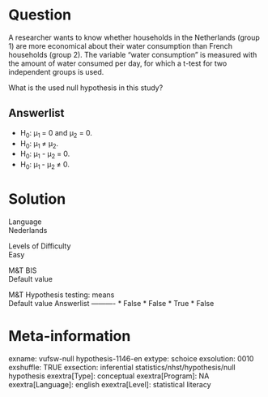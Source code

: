 Question
========
A researcher wants to know whether households in the Netherlands
(group 1) are more economical about their water consumption than French
households (group 2). The variable "water consumption" is measured with
the amount of water consumed per day, for which a t-test for two
independent groups is used.  
  
What is the used null hypothesis in this study?

Answerlist
----------
* H<sub>0</sub>: μ<sub>1 </sub>= 0 and μ<sub>2</sub> = 0.
* H<sub>0</sub>: μ<sub>1 </sub>≠ μ<sub>2</sub>.
* H<sub>0</sub>: μ<sub>1</sub> - μ<sub>2 </sub>= 0.
* H<sub>0</sub>: μ<sub>1 </sub>- μ<sub>2 </sub>≠ 0.

Solution
========











Language  
Nederlands

Levels of Difficulty  
Easy

M&T BIS  
Default value

M&T Hypothesis testing: means  
Default value
Answerlist
----------
* False
* False
* True
* False

Meta-information
================
exname: vufsw-null hypothesis-1146-en
extype: schoice
exsolution: 0010
exshuffle: TRUE
exsection: inferential statistics/nhst/hypothesis/null hypothesis
exextra[Type]: conceptual
exextra[Program]: NA
exextra[Language]: english
exextra[Level]: statistical literacy

